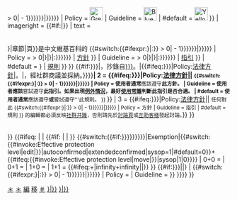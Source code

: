 {{Ombox
| type = notice
| image = <!--
-->{{#switch:{{#ifexpr:{{Str find|{{{type|{{{Type}}}}}}|:}} > 0|{{ucfirst:{{Str left|{{{type|{{{Type}}}}}}|{{#expr:{{Str find|{{{type|{{{Type}}}}}}|:}} - 1}}}}}}|{{ucfirst:{{{type|{{{Type}}}}}}}}}}<!--
-->| Policy = [[File:Green check.svg|30px|link=|alt=]]<!--
-->| Guideline = [[File:Blue check.svg|30px|link=|alt=]]<!--
-->| #default = [[File:Yellow check.svg|30px|link=|alt=]]<!--
-->}}
| imageright = {{#if:{{{1|}}}|{{Ombox/shortcut|{{{1|}}}|{{{2|}}}|{{{3|}}}|{{{4|}}}|{{{5|}}}}}}}
| text = <!--
--><div style="padding: 5px 0; "><!--
---->{{Br separated entries<!--
---->| 1 = <!--
------>'''本{{#if:{{{section|{{{Section|}}}}}}|章節|頁}}是中文維基百科的<!--
------>{{#switch:{{#ifexpr:{{Str find|{{{type|{{{Type}}}}}}|:}} > 0|{{ucfirst:{{Str left|{{{type|{{{Type}}}}}}|{{#expr:{{Str find|{{{type|{{{Type}}}}}}|:}} - 1}}}}}}|{{ucfirst:{{{type|{{{Type}}}}}}}}}}<!--
------>| Policy = <!--
-------->{{If empty<!--
-------->| {{#ifexpr:{{Str find|{{{type|{{{Type}}}}}}|:}} > 0|{{Str right|{{{type|{{{Type}}}}}}|{{Str find|{{{type|{{{Type}}}}}}|:}}}}}}<!--
-------->| [[Wikipedia:方針與指引|方針]]<!--
-------->}}<!--
------>| Guideline = <!--
-------->{{If empty<!--
-------->| {{#ifexpr:{{Str find|{{{type|{{{Type}}}}}}|:}} > 0|{{Str right|{{{type|{{{Type}}}}}}|{{Str find|{{{type|{{{Type}}}}}}|:}}}}}}<!--
-------->| [[Wikipedia:方針與指引|指引]]<!--
-------->}}<!--
------>| #default = <!--
-------->{{If empty<!--
-------->| {{{type|{{{Type|}}}}}}<!--
-------->| [[Wikipedia:方針與指引|規則]]<!--
-------->}}<!--
------>}}<!--
------>{{#if:{{{from|{{{From|}}}}}}|，抄錄自[[{{{from|{{{From}}}}}}]]。|{{#ifeq:{{{type|{{{Type}}}}}}|Policy:[[:Category:維基百科法律方針|法律方針]]|。{{{text|}}}|，經社群商議並採納。}}}}'''<!--
---->| 2 = {{#ifeq:{{{type|{{{Type}}}}}}|Policy:[[:Category:維基百科法律方針|法律方針]]||<!--
------><small><!--
--------><!--
-------->{{#switch:{{#ifexpr:{{Str find|{{{type|{{{Type}}}}}}|:}} > 0|{{ucfirst:{{Str left|{{{type|{{{Type}}}}}}|{{#expr:{{Str find|{{{type|{{{Type}}}}}}|:}} - 1}}}}}}|{{ucfirst:{{{type|{{{Type}}}}}}}}}}<!--
-------->| Policy = 使用者通常'''應該遵守'''此方針。<!--
-------->| Guideline = 使用者應該'''嘗試遵守'''此指引。如果出現[[Wikipedia:忽略所有规则|例外情況]]，最好[[Wikipedia:常識|使用常識]]判斷此指引是否合適。<!--
-------->| #default = 使用者通常'''應該遵守'''或'''嘗試遵守'''此規則。<!--
-------->}}<!--
------></small>}}<!--
---->| 3 = {{#ifeq:{{{type|{{{Type}}}}}}|Policy:[[:Category:維基百科法律方針|法律方針]]||<!--
------><small><!--
-------->任何對此<!--
-------->{{#switch:{{#ifexpr:{{Str find|{{{type|{{{Type}}}}}}|:}} > 0|{{ucfirst:{{Str left|{{{type|{{{Type}}}}}}|{{#expr:{{Str find|{{{type|{{{Type}}}}}}|:}} - 1}}}}}}|{{ucfirst:{{{type|{{{Type}}}}}}}}}}<!--
-------->| Policy = 方針<!--
-------->| Guideline = 指引<!--
-------->| #default = 規則<!--
-------->}}<!--
-------->的編輯都必須反映[[Wikipedia:共识|社群共識]]，否則請先於[[{{TALKPAGENAME}}|討論頁]]或[[Wikipedia:互助客栈/方针|互助客棧]]發起討論。</small>}}<!--
---->}}<!--
--></div>
}}<includeonly>
{{#ifeq:{{NAMESPACE}}
| {{ns:4}}
| <!--
-->{{#if:{{If in page|%{%{[Pp]p%-|1}}<!--
-->| [[Category:含有保護模板的維基百科規則|＊]]<!--
-->| {{Pp-protected|small=yes}}<!--
-->}}<!--
-->{{#switch:{{#if:{{{from|{{{From|{{{exemption|{{{Exemption|}}}}}}}}}}}}|Exemption|{{#switch:{{#invoke:Effective protection level|edit|{{FULLPAGENAME}}}}|autoconfirmed|extendedconfirmed|sysop=1|#default=0}}+{{#ifeq:{{#invoke:Effective protection level|move|{{FULLPAGENAME}}}}|sysop|1|0}}}}<!--
-->| 0+0 = [[Category:保護狀態錯誤的維基百科規則|＊]]<!--
-->| 0+1 = [[Category:保護狀態錯誤的維基百科規則|編]]<!--
-->| 1+0 = [[Category:保護狀態錯誤的維基百科規則|移]]<!--
-->| 1+1 = {{#ifeq:{{PROTECTIONEXPIRY:edit}}+{{PROTECTIONEXPIRY:move}}|infinity+infinity||[[Category:保護狀態錯誤的維基百科規則|＃]]}}<!--
-->}}<!--
-->{{#if:{{{from|{{{From}}}}}}||{{If empty<!--
-->| {{{category|{{{Category|}}}}}}<!--
-->| <!--
---->{{#switch:{{#ifexpr:{{Str find|{{{type|{{{Type}}}}}}|:}} > 0|{{ucfirst:{{Str left|{{{type|{{{Type}}}}}}|{{#expr:{{Str find|{{{type|{{{Type}}}}}}|:}} - 1}}}}}}|{{ucfirst:{{{type|{{{Type}}}}}}}}}}<!--
---->| Policy = [[Category:維基百科方針|{{If empty|{{{sortkey|{{{Sortkey|}}}}}}|{{SUBPAGENAME}}}}]]<!--
---->| Guideline = [[Category:維基百科指引|{{If empty|{{{sortkey|{{{Sortkey|}}}}}}|{{SUBPAGENAME}}}}]]<!--
---->}}<!--
-->}}}}
}}</includeonly><noinclude>
{{Documentation}}</noinclude>